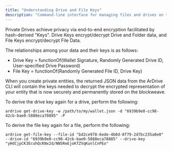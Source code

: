 ```yaml
---
title: "Understanding Drive and File Keys"
description: "Command-line interface for managing files and drives on the Ardrive platform"
---
```


Private Drives achieve privacy via end-to-end encryption facilitated by hash-derived "Keys". Drive Keys encrypt/decrypt Drive and Folder data, and File Keys encrypt/decrypt File Data.

The relationships among your data and their keys is as follows:

<ul>
<li>Drive Key = functionOf(Wallet Signature, Randomly Generated Drive ID, User-specified Drive Password)</li>
<li>File Key = functionOf(Randomly Generated File ID, Drive Key)</li>
</ul>

When you create private entities, the returned JSON data from the ArDrive CLI will contain the keys needed to decrypt the encrypted representation of your entity that is now securely and permanently stored on the blockweave.

To derive the drive key again for a drive, perform the following:<a id="derive-drive-key"></a>

```shell
ardrive get-drive-key -w /path/to/my/wallet.json -d "6939b9e0-cc98-42cb-bae0-5888eca78885" -P
```

To derive the file key again for a file, perform the following:<a id="derive-file-key"></a>

```shell
ardrive get-file-key --file-id "bd2ce978-6ede-4b0d-8f79-2d7bc235a0e0" --drive-id "6939b9e0-cc98-42cb-bae0-5888eca78885" --drive-key "yHdCjpCK3EcuhQcKNx2d/NN5ReEjoKfZVqKunlCnPEo"
```